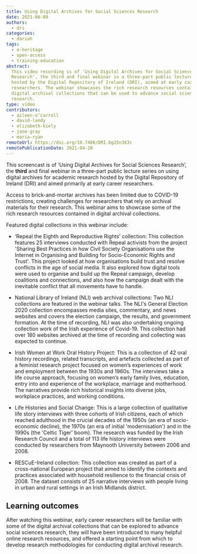 ```yaml
---
title: Using Digital Archives for Social Sciences Research
date: 2021-06-09
authors:
  - dri
categories:
  - dariah
tags:
  - e-heritage
  - open-access
  - training-education
abstract:
  This video recording is of 'Using Digital Archives for Social Sciences
  Research', the third and final webinar in a three-part public lecture series
  hosted by the Digital Repository of Ireland (DRI), aimed at early career
  researchers. The webinar showcases the rich research resources contained in
  digital archival collections that can be used to advance social sciences
  research.
type: video
contributors:
  - aileen-o’carroll
  - david-landy
  - elizabeth-kiely
  - jane-gray
  - maria-ryan
remoteUrl: https://doi.org/10.7486/DRI.bg25n363c
remotePublicationDate: 2021-04-20
---
```


This screencast is of ‘Using Digital Archives for Social Sciences Research’, the
**third** and final webinar in a three-part public lecture series on using
digital archives for academic research hosted by the Digital Repository of
Ireland (DRI) and aimed primarily at early career researchers.

Access to brick-and-mortar archives has been limited due to COVID-19
restrictions, creating challenges for researchers that rely on archival
materials for their research. This webinar aims to showcase some of the rich
research resources contained in digital archival collections.

Featured digital collections in this webinar include:

- ‘Repeal the Eighth and Reproductive Rights’ collection: This collection
  features 25 interviews conducted with Repeal activists from the project
  'Sharing Best Practices in how Civil Society Organisations use the Internet in
  Organising and Building for Socio-Economic Rights and Trust'. This project
  looked at how organisations build trust and resolve conflicts in the age of
  social media. It also explored how digital tools were used to organise and
  build up the Repeal campaign, develop coalitions and connections, and also how
  the campaign dealt with the inevitable conflict that all movements have to
  handle.

- National Library of Ireland (NLI) web archival collections: Two NLI
  collections are featured in the webinar talks. The NLI's General Election 2020
  collection encompasses media sites, commentary, and news websites and covers
  the election campaign, the results, and government formation. At the time of
  recording, NLI was also undertaking ongoing collection work of the Irish
  experience of Covid-19. This collection had over 180 websites archived at the
  time of recording and collecting was expected to continue.

- Irish Women at Work Oral History Project: This is a collection of 42 oral
  history recordings, related transcripts, and artefacts collected as part of a
  feminist research project focused on women’s experiences of work and
  employment between the 1930s and 1960s. The interviews take a life course
  approach, focusing on women’s early family lives, education, entry into and
  experience of the workplace, marriage and motherhood. The narratives provide
  rich historical insights into diverse jobs, workplace practices, and working
  conditions.

- Life Histories and Social Change: This is a large collection of qualitative
  life story interviews with three cohorts of Irish citizens, each of which
  reached adulthood in the crucial decades of the 1950s (an era of
  socio-economic decline), the 1970s (an era of initial 'modernisation') and in
  the 1990s (the 'Celtic Tiger' boom). The research was funded by the Irish
  Research Council and a total of 113 life history interviews were conducted by
  researchers from Maynooth University between 2006 and 2008.

- RESCuE-Ireland collection: This collection was created as part of a
  cross-national European project that aimed to identify the contexts and
  practices associated with household resilience to the financial crisis
  of 2008. The dataset consists of 25 narrative interviews with people living in
  urban and rural settings in an Irish Midlands district.

## Learning outcomes

After watching this webinar, early career researchers will be familiar with some
of the digital archival collections that can be explored to advance social
sciences research, they will have been introduced to many helpful online
research resources, and offered a starting point from which to develop research
methodologies for conducting digital archival research.

<CTA
  title="Interested in learning more?"
  subtitle="Using Digital Archives for Social Sciences Research"
  url="https://doi.org/10.7486/DRI.bg25n363c"
/>
